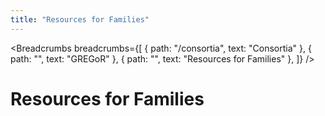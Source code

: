 ```yaml
---
title: "Resources for Families"
---
```


<Breadcrumbs breadcrumbs={[
  { path: "/consortia", text: "Consortia" },
  { path: "", text: "GREGoR" },
  { path: "", text: "Resources for Families" },
]} />

# Resources for Families

